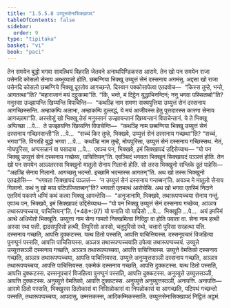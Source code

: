 ```yaml
---
title: "1.5.5.8 उय्युत्तसेनासिक्खापद"
tableOfContents: false
sidebar:
  order: 9
type: "tipitaka"
basket: "vi"
book: "paci"
---
```



<DynamicBreadcrumb />

<Division number="311" book="paci">

<Paragraph number="981" book="paci">
तेन समयेन बुद्धो भगवा सावत्थियं विहरति जेतवने अनाथपिण्डिकस्स आरामे. तेन खो पन समयेन राजा पसेनदि कोसलो सेनाय अब्भुय्यातो होति. छब्बग्गिया भिक्खू उय्युत्तं सेनं दस्सनाय अगमंसु. अद्दसा खो राजा पसेनदि कोसलो छब्बग्गिये भिक्खू दूरतोव आगच्छन्ते. दिस्वान पक्कोसापेत्वा एतदवोच—  “किस्स तुम्हे, भन्ते, आगतत्था”ति? “महाराजानं मयं दट्ठुकामा”ति. “किं, भन्ते, मं दिट्ठेन युद्धाभिनन्दिनं; ननु भगवा पस्सितब्बो”ति? मनुस्सा उज्झायन्ति खिय्यन्ति विपाचेन्ति—  “कथञ्हि नाम समणा सक्यपुत्तिया उय्युत्तं सेनं दस्सनाय आगच्छिस्सन्ति. अम्हाकम्पि अलाभा, अम्हाकम्पि दुल्लद्धं, ये मयं आजीवस्स हेतु पुत्तदारस्स कारणा सेनाय आगच्छामा”ति.
</Paragraph>

<Paragraph number="982" book="paci">
अस्सोसुं खो भिक्खू तेसं मनुस्सानं उज्झायन्तानं खिय्यन्तानं विपाचेन्तानं. ये ते भिक्खू अप्पिच्छा …पे…  ते उज्झायन्ति खिय्यन्ति विपाचेन्ति—  “कथञ्हि नाम छब्बग्गिया भिक्खू उय्युत्तं सेनं दस्सनाय गच्छिस्सन्ती”ति …पे…  “सच्चं किर तुम्हे, भिक्खवे, उय्युत्तं सेनं दस्सनाय गच्छथा”ति? “सच्चं, भगवा”ति. विगरहि बुद्धो भगवा …पे…  कथञ्हि नाम तुम्हे, मोघपुरिसा, उय्युत्तं सेनं दस्सनाय गच्छिस्सथ. नेतं, मोघपुरिसा, अप्पसन्नानं वा पसादाय …पे…  एवञ्च पन, भिक्खवे, इमं सिक्खापदं उद्दिसेय्याथ—
</Paragraph>

<Paragraph number="983" book="paci">
<Emphasis>“यो पन भिक्खु उय्युत्तं सेनं दस्सनाय गच्छेय्य, पाचित्तियन्”</Emphasis>ति.
</Paragraph>

<Paragraph number="984" book="paci">
एवञ्चिदं भगवता भिक्खूनं सिक्खापदं पञ्ञत्तं होति.
</Paragraph>

</Division>
<Division number="312" book="paci">

<Paragraph number="985" book="paci">
तेन खो पन समयेन अञ्ञतरस्स भिक्खुनो मातुलो सेनाय गिलानो होति. सो तस्स भिक्खुनो सन्तिके दूतं पाहेसि—  “अहञ्हि सेनाय गिलानो. आगच्छतु भदन्तो. इच्छामि भदन्तस्स आगतन्”ति. अथ खो तस्स भिक्खुनो एतदहोसि—  “भगवता सिक्खापदं पञ्ञत्तं—  ‘न उय्युत्तं सेनं दस्सनाय गन्तब्बन्’ति. अयञ्च मे मातुलो सेनाय गिलानो. कथं नु खो मया पटिपज्जितब्बन्”ति? भगवतो एतमत्थं आरोचेसि. अथ खो भगवा एतस्मिं निदाने एतस्मिं पकरणे धम्मिं कथं कत्वा भिक्खू आमन्तेसि—  “अनुजानामि, भिक्खवे, तथारूपप्पच्चया सेनाय गन्तुं. एवञ्च पन, भिक्खवे, इमं सिक्खापदं उद्दिसेय्याथ—
</Paragraph>

</Division>
<Division number="313" book="paci">

<Paragraph number="986" book="paci">
<Emphasis>“यो पन भिक्खु उय्युत्तं सेनं दस्सनाय गच्छेय्य, अञ्ञत्र तथारूपप्पच्चया, पाचित्तियन्”</Emphasis>ति. (*48*:<Emphasis>97</Emphasis>)
</Paragraph>

</Division>
<Division number="314" book="paci">

<Paragraph number="987" book="paci">
<Emphasis>यो पना</Emphasis>ति यो यादिसो …पे…  <Emphasis>भिक्खू</Emphasis>ति …पे…  अयं इमस्मिं अत्थे अधिप्पेतो भिक्खूति.
</Paragraph>

<Paragraph number="988" book="paci">
<Emphasis>उय्युत्ता</Emphasis> नाम सेना गामतो निक्खमित्वा निविट्ठा वा होति पयाता वा.
</Paragraph>

<Paragraph number="989" book="paci">
<Emphasis>सेना</Emphasis> नाम हत्थी अस्सा रथा पत्ती. द्वादसपुरिसो हत्थी, तिपुरिसो अस्सो, चतुपुरिसो रथो, चत्तारो पुरिसा सरहत्था पत्ति. दस्सनाय गच्छति, आपत्ति दुक्कटस्स. यत्थ ठितो पस्सति, आपत्ति पाचित्तियस्स. दस्सनूपचारं विजहित्वा पुनप्पुनं पस्सति, आपत्ति पाचित्तियस्स.
</Paragraph>

<Paragraph number="990" book="paci">
<Emphasis>अञ्ञत्र तथारूपप्पच्चया</Emphasis>ति ठपेत्वा तथारूपप्पच्चयं.
</Paragraph>

</Division>
<Division number="315" book="paci">

<Paragraph number="991" book="paci">
उय्युत्ते उय्युत्तसञ्ञी दस्सनाय गच्छति, अञ्ञत्र तथारूपप्पच्चया, आपत्ति पाचित्तियस्स. उय्युत्ते वेमतिको दस्सनाय गच्छति, अञ्ञत्र तथारूपप्पच्चया, आपत्ति पाचित्तियस्स. उय्युत्ते अनुय्युत्तसञ्ञी दस्सनाय गच्छति, अञ्ञत्र तथारूपप्पच्चया, आपत्ति पाचित्तियस्स.
</Paragraph>

<Paragraph number="992" book="paci">
एकमेकं दस्सनाय गच्छति, आपत्ति दुक्कटस्स. यत्थ ठितो पस्सति, आपत्ति दुक्कटस्स. दस्सनूपचारं विजहित्वा पुनप्पुनं पस्सति, आपत्ति दुक्कटस्स. अनुय्युत्ते उय्युत्तसञ्ञी, आपत्ति दुक्कटस्स. अनुय्युत्ते वेमतिको, आपत्ति दुक्कटस्स. अनुय्युत्ते अनुय्युत्तसञ्ञी, अनापत्ति.
</Paragraph>

</Division>
<Division number="316" book="paci">

<Paragraph number="993" book="paci">
अनापत्ति—  आरामे ठितो पस्सति, भिक्खुस्स ठितोकासं वा निसिन्नोकासं वा निपन्नोकासं वा आगच्छति, पटिपथं गच्छन्तो पस्सति, तथारूपप्पच्चया, आपदासु, उम्मत्तकस्स, आदिकम्मिकस्साति.

</Paragraph>
</Division>

<Paragraph number="994" type="center" book="paci">
उय्युत्तसेनासिक्खापदं निट्ठितं अट्ठमं.
</Paragraph>